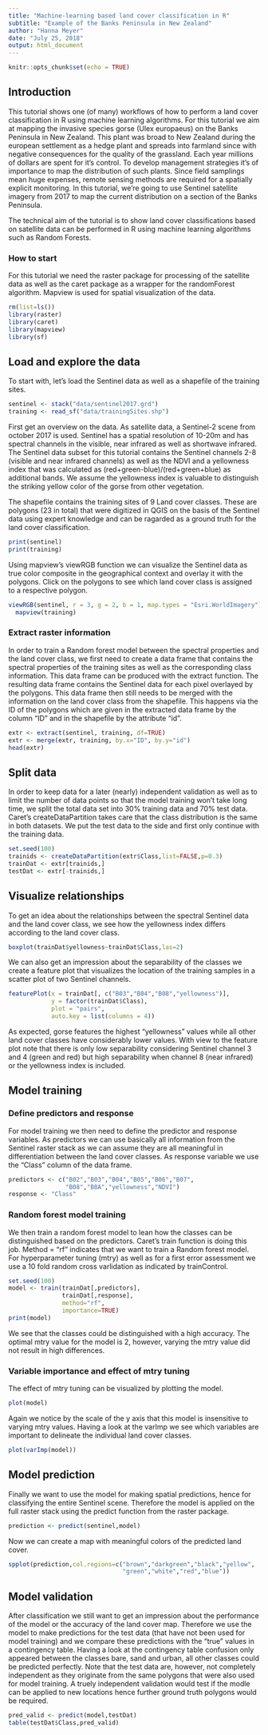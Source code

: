 ```yaml
---
title: "Machine-learning based land cover classification in R"
subtitle: "Example of the Banks Peninsula in New Zealand"
author: "Hanna Meyer"
date: "July 25, 2018"
output: html_document
---
```


```r
knitr::opts_chunk$set(echo = TRUE)
```

## Introduction

This tutorial shows one (of many) workflows of how to perform a land cover classification in R using machine learning algorithms. 
For this tutorial we aim at mapping the invasive species gorse (Ulex europaeus) on the Banks Peninsula in New Zealand. This plant was broad to New Zealand during the european settlement as a hedge plant and spreads into farmland since with negative consequences for the quality of the grassland. Each year millions of dollars are spent for it's control. To develop management strategies it's of importance to map the distribution of such plants. Since field samplings mean huge expenses, remote sensing methods are required for a spatially explicit monitoring. In this tutorial, we're going to use Sentinel satellite imagery from 2017 to map the current distribution on a section of the Banks Peninsula.

The technical aim of the tutorial is to show land cover classifications based on satellite data can be performed in R using machine learning algorithms such as Random Forests.

### How to start

For this tutorial we need the raster package for processing of the satellite data as well as the caret package as a wrapper for the randomForest algorithm. Mapview is used for spatial visualization of the data. 

```r
rm(list=ls())
library(raster)
library(caret)
library(mapview)
library(sf)
```

## Load and explore the data

To start with, let's load the Sentinel data as well as a shapefile of the training sites.

```r
sentinel <- stack("data/sentinel2017.grd")
training <- read_sf("data/trainingSites.shp")
```

First get an overview on the data. As satellite data, a Sentinel-2 scene from october 2017 is used. Sentinel has a spatial resolution of 10-20m and has spectral channels in the visible, near infrared as well as shortwave infrared. The Sentinel data subset for this tutorial contains the Sentinel channels 2-8 (visible and near infrared channels) as well as the NDVI and a yellowness index that was calculated as (red+green-blue)/(red+green+blue) as additional bands. We assume the yellowness index is valuable to distinguish the striking yellow color of the gorse from other vegetation.

The shapefile contains the training sites of 9 Land cover classes. These are polygons (23 in total) that were digitized in QGIS on the basis of the Sentinel data using expert knowledge and can be ragarded as a ground truth for the land cover classification. 

```r
print(sentinel)
print(training)
```

Using mapview's viewRGB function we can visualize the Sentinel data as true color composite in the geographical context and overlay it with the polygons. Click on the polygons to see which land cover class is assigned to a respective polygon.

```r
viewRGB(sentinel, r = 3, g = 2, b = 1, map.types = "Esri.WorldImagery")+
  mapview(training)
```

### Extract raster information

In order to train a Random forest model between the spectral properties and the land cover class, we first need to create a data frame that contains the spectral properties of the training sites as well as the corresponding class information. This data frame can be produced with the extract function. The resulting data frame contains the Sentinel data for each pixel overlayed by the polygons. This data frame then still needs to be merged with the information on the land cover class from the shapefile. This happens via the ID of the polygons which are given in the extracted data frame by the column "ID" and in the shapefile by the attribute "id".

```r
extr <- extract(sentinel, training, df=TRUE)
extr <- merge(extr, training, by.x="ID", by.y="id")
head(extr)
```


## Split data

In order to keep data for a later (nearly) independent validation as well as to limit the number of data points so that the model training won't take long time, we split the total data set into 30% training data and 70% test data. Caret's createDataPartition takes care that the class distribution is the same in both datasets. We put the test data to the side and first only continue with the training data.

```r
set.seed(100)
trainids <- createDataPartition(extr$Class,list=FALSE,p=0.3)
trainDat <- extr[trainids,]
testDat <- extr[-trainids,]
```

## Visualize relationships

To get an idea about the relationships between the spectral Sentinel data and the land cover class, we see how the yellowness index differs according to the land cover class. 

```r
boxplot(trainDat$yellowness~trainDat$Class,las=2)
```

We can also get an impression about the separability of the classes we create a feature plot that visualizes the location of the training samples in a scatter plot of two Sentinel channels. 

```r
featurePlot(x = trainDat[, c("B03","B04","B08","yellowness")], 
            y = factor(trainDat$Class), 
            plot = "pairs",
            auto.key = list(columns = 4))
```

As expected, gorse features the highest "yellowness" values while all other land cover classes have considerably lower values. With view to the feature plot note that there is only low separability considering Sentinel channel 3 and 4 (green and red) but high separability when channel 8 (near infrared) or the yellowness index is included.


## Model training
### Define predictors and response

For model training we then need to define the predictor and response variables. As predictors we can use basically all information from the Sentinel raster stack as we can assume they are all meaningful in differentiation between the land cover classes. As response variable we use the "Class" column of the data frame.

```r
predictors <- c("B02","B03","B04","B05","B06","B07",
                "B08","B8A","yellowness","NDVI")
response <- "Class"
```

### Random forest model training

We then train a random forest model to lean how the classes can be distinguished based on the predictors. Caret's train function is doing this job. Method = "rf" indicates that we want to train a Random forest model. For hyperparameter tuning (mtry) as well as for a first error assessment we use a 10 fold random cross varlidation as indicated by trainControl. 


```r
set.seed(100)
model <- train(trainDat[,predictors],
               trainDat[,response],
               method="rf",
               importance=TRUE)
print(model)
```

We see that the classes could be distinguished with a high accuracy. The optimal mtry value for the model is 2, however, varying the mtry value did not result in high differences.

### Variable importance and effect of mtry tuning

The effect of mtry tuning can be visualized by plotting the model. 

```r
plot(model)
```

Again we notice by the scale of the y axis that this model is insensitive to varying mtry values.
Having a look at the varImp we see which variables are important to delineate the individual land cover classes.

```r
plot(varImp(model))
```

## Model prediction

Finally we want to use the model for making spatial predictions, hence for classifying the entire Sentinel scene. Therefore the model is applied on the full raster stack using the predict function from the raster package.

```r
prediction <- predict(sentinel,model)
```

Now we can create a map with meaningful colors of the predicted land cover.

```r
spplot(prediction,col.regions=c("brown","darkgreen","black","yellow",
                                "green","white","red","blue"))
```

## Model validation

After classification we still want to get an impression about the performance of the model or the accuracy of the land cover map. Therefore we use the model to make predictions for the test data (that have not been used for model training) and we compare these predictions with the "true" values in a contingency table. Having a look at the contingency table confusion only appeared between the classes bare, sand and urban, all other classes could be predicted perfectly. Note that the test data are, however, not completely independent as they originate from the same polygons that were also used for model training. A truely independent validation would test if the modle can be applied to new locations hence further ground truth polygons would be required.


```r
pred_valid <- predict(model,testDat)
table(testDat$Class,pred_valid)
```